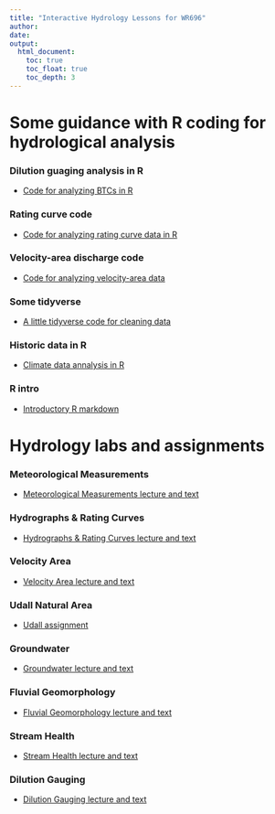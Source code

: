 ```yaml
---
title: "Interactive Hydrology Lessons for WR696"
author: 
date: 
output:
  html_document:
    toc: true
    toc_float: true
    toc_depth: 3
---
```

# Some guidance with R coding for hydrological analysis
### Dilution guaging analysis in R
 - [Code for analyzing BTCs in R](3_dilution_gauging.html)

### Rating curve code
 - [Code for analyzing rating curve data in R](7_rating_curve/Poudre_rating_curve.html)

### Velocity-area discharge code
 - [Code for analyzing velocity-area data](2_velocity_area_module/velocity_area_discharge.html)

### Some tidyverse
 - [A little tidyverse code for cleaning data](7_rating_curve/tidyverse.html)

### Historic data in R

 - [Climate data annalysis in R](historic_data/historic_data.html)

### R intro

 - [Introductory R markdown](R_intro/R_intro_696.html)

# Hydrology labs and assignments

### Meteorological Measurements 

  - [Meteorological Measurements lecture and text](5_met_lab/5_met_lab.html)
  
### Hydrographs & Rating Curves 

  - [Hydrographs & Rating Curves lecture and text](7_rating_curve/7_rating_curve.html)


### Velocity Area 
  
  - [Velocity Area lecture and text](2_velocity_area_module/2_velocity_area_module.html)

  
### Udall Natural Area
  - [Udall assignment](Udall_Natural_Area/Udall.html)
  
### Groundwater
  
  - [Groundwater lecture and text](Groundwater/Groundwater.html)
  
### Fluvial Geomorphology 

  - [Fluvial Geomorphology lecture and text](6_geomorph/6_geomorph.html)
  

  
###  Stream Health 

  - [Stream Health lecture and text](4_stream_health/4_stream_health.html)


### Dilution Gauging 

  - [Dilution Gauging lecture and text](3_dilution_gauging/3_dilution_gauging.html)

  

  





